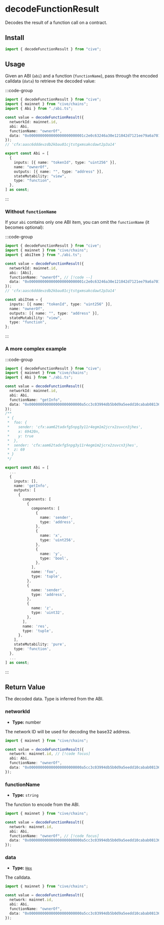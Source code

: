 # decodeFunctionResult

Decodes the result of a function call on a contract.

## Install

```ts
import { decodeFunctionResult } from "cive";
```

## Usage

Given an ABI (`abi`) and a function (`functionName`), pass through the encoded calldata (`data`) to retrieve the decoded value:

:::code-group

```ts twoslash [example.ts]
import { decodeFunctionResult } from "cive";
import { mainnet } from "cive/chains";
import { Abi } from "./abi.ts";

const value = decodeFunctionResult({
  networkId: mainnet.id,
  abi: Abi,
  functionName: "ownerOf",
  data: "0x0000000000000000000000001c2e0c63246a30e121042d7121ee79a6a7012218",
});
// 'cfx:aasc6dddevzdb2kbau01cjtstgxmsakcdawt2p3a14'
```

```ts [abi.ts] filename="abi.ts"
export const Abi = [
  {
    inputs: [{ name: "tokenId", type: "uint256" }],
    name: "ownerOf",
    outputs: [{ name: "", type: "address" }],
    stateMutability: "view",
    type: "function",
  },
] as const;
```

:::

### Without `functionName`

If your `abi` contains only one ABI item, you can omit the `functionName` (it becomes optional):

:::code-group

```ts twoslash [example.ts]
import { decodeFunctionResult } from "cive";
import { mainnet } from "cive/chains";
import { abiItem } from "./abi.ts";

const value = decodeFunctionResult({
  networkId: mainnet.id,
  abi: [Abi],
  functionName: "ownerOf", // [!code --]
  data: "0x0000000000000000000000001c2e0c63246a30e121042d7121ee79a6a7012218",
});
// 'cfx:aasc6dddevzdb2kbau01cjtstgxmsakcdawt2p3a14'
```

```ts [abi.ts] filename="abi.ts"
const abiItem = {
  inputs: [{ name: "tokenId", type: "uint256" }],
  name: "ownerOf",
  outputs: [{ name: "", type: "address" }],
  stateMutability: "view",
  type: "function",
};
```

:::

### A more complex example

:::code-group

```ts [example.ts]
import { decodeFunctionResult } from "cive";
import { mainnet } from "cive/chains";
import { Abi } from "./abi.ts";

const value = decodeFunctionResult({
  networkId: mainnet.id,
  abi: Abi,
  functionName: "getInfo",
  data: "0x000000000000000000000000a5cc3c03994db5b0d9a5eedd10cabab0813678ac0000000000000000000000000000000000000000000000000000000000010f2c0000000000000000000000000000000000000000000000000000000000000001000000000000000000000000a5cc3c03994db5b0d9a5eedd10cabab0813678ac0000000000000000000000000000000000000000000000000000000000000045",
});
/**
 * {
 *  foo: {
 *    sender: 'cfx:aam62tadxfg5npg3y11r4egm1m2jcrx2zuvcn3jhes',
 *    x: 69420n,
 *    y: true
 *  },
 *  sender: 'cfx:aam62tadxfg5npg3y11r4egm1m2jcrx2zuvcn3jhes',
 *  z: 69
 * }
 */
```

```ts [abi.ts]
export const Abi = [
  ...
  {
    inputs: [],
    name: 'getInfo',
    outputs: [
      {
        components: [
          {
            components: [
              {
                name: 'sender',
                type: 'address',
              },
              {
                name: 'x',
                type: 'uint256',
              },
              {
                name: 'y',
                type: 'bool',
              },
            ],
            name: 'foo',
            type: 'tuple',
          },
          {
            name: 'sender',
            type: 'address',
          },
          {
            name: 'z',
            type: 'uint32',
          },
        ],
        name: 'res',
        type: 'tuple',
      },
    ],
    stateMutability: 'pure',
    type: 'function',
  },
  ...
] as const;
```

:::

## Return Value

The decoded data. Type is inferred from the ABI.

### networkId

- **Type:** number

The network ID will be used for decoding the base32 address.

```ts
import { mainnet } from "cive/chains";

const value = decodeFunctionResult({
  network: mainnet.id, // [!code focus]
  abi: Abi,
  functionName: "ownerOf",
  data: "0x000000000000000000000000a5cc3c03994db5b0d9a5eedd10cabab0813678ac",
});
```

### functionName

- **Type:** `string`

The function to encode from the ABI.

```ts
import { mainnet } from "cive/chains";

const value = decodeFunctionResult({
  network: mainnet.id,
  abi: Abi,
  functionName: "ownerOf", // [!code focus]
  data: "0x000000000000000000000000a5cc3c03994db5b0d9a5eedd10cabab0813678ac",
});
```

### data

- **Type:** [`Hex`](#TODO)

The calldata.

```ts
import { mainnet } from "cive/chains";

const value = decodeFunctionResult({
  network: mainnet.id,
  abi: Abi,
  functionName: "ownerOf",
  data: "0x000000000000000000000000a5cc3c03994db5b0d9a5eedd10cabab0813678ac", // [!code focus]
});
```
